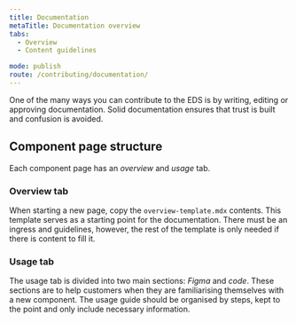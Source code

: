 ```yaml
---
title: Documentation
metaTitle: Documentation overview
tabs:
  - Overview
  - Content guidelines

mode: publish
route: /contributing/documentation/
---
```


One of the many ways you can contribute to the EDS is by writing, editing or approving documentation. Solid documentation ensures that trust is built and confusion is avoided.

## Component page structure

Each component page has an _overview_ and _usage_ tab.

### Overview tab

When starting a new page, copy the `overview-template.mdx` contents. This template serves as a starting point for the documentation. There must be an ingress and guidelines, however, the rest of the template is only needed if there is content to fill it.

### Usage tab

The usage tab is divided into two main sections: _Figma_ and _code_. These sections are to help customers when they are familiarising themselves with a new component. The usage guide should be organised by steps, kept to the point and only include necessary information.
